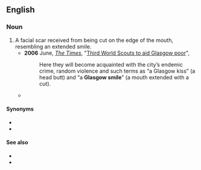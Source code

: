 ==English==

===Noun===
{{en-noun}}

# A facial scar received from being cut on the edge of the mouth, resembling an extended smile.
#* '''2006''' June, ''[[w:The Times|The Times]]'', "[http://www.timesonline.co.uk/tol/news/uk/article679113.ece Third World Scouts to aid Glasgow poor]",
#*: Here they will become acquainted with the city’s endemic crime, random violence and such terms as “a Glasgow kiss” (a head butt) and “a '''Glasgow smile'''” (a mouth extended with a cut).
#* {{quote-book|en|2007|Harland Miller|International Lonely Guy|url=http://books.google.com/books?id=3YVQAAAAMAAJ|page=118
|passage=To promote the bid they had this slogan, 'Glasgow Smiles Better', which, when you consider what a '''Glasgow smile''' is, is a pretty negative association to make.}}

====Synonyms====
* {{l|en|Chelsea grin}}
* {{l|en|Chelsea smile}}

====See also====
* {{pedialite}}
* {{l|en|Glasgow kiss}}